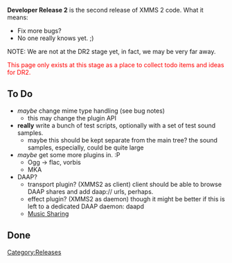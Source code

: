 {{Navbar}}

'''Developer Release 2''' is the second release of XMMS 2 code. What it means:

* Fix more bugs?
* No one really knows yet. ;)

NOTE: We are not at the DR2 stage yet, in fact, we may be very far away.

<span style="color: red">This page only exists at this stage as a place to collect todo items and ideas for DR2.</span>

== To Do ==
* ''maybe'' change mime type handling {{Bug|65}} (see bug notes)
** this may change the plugin API
* '''really''' write a bunch of test scripts, optionally with a set of test sound samples.
** maybe this should be kept separate from the main tree? the sound samples, especially, could be quite large
* ''maybe'' get some more plugins in. :P
** Ogg -> flac, vorbis
** MKA
* DAAP?
** transport plugin? (XMMS2 as client) client should be able to browse DAAP shares and add daap:// urls, perhaps.
** effect plugin? (XMMS2 as daemon) though it might be better if this is left to a dedicated DAAP daemon: daapd
** [[Music Sharing]]

== Done ==

[[Category:Releases]]